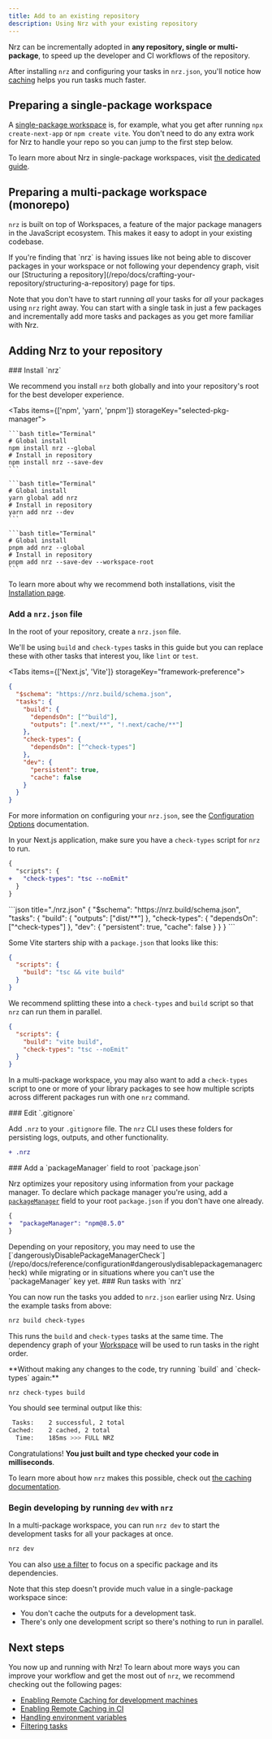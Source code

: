 ```yaml
---
title: Add to an existing repository
description: Using Nrz with your existing repository
---
```



Nrz can be incrementally adopted in **any repository, single or multi-package**, to speed up the developer and CI workflows of the repository.

After installing `nrz` and configuring your tasks in `nrz.json`, you'll notice how [caching](/repo/docs/crafting-your-repository/caching) helps you run tasks much faster.

## Preparing a single-package workspace

A [single-package workspace](https://khulnasoft.com/docs/khulnasoft-platform/glossary#single-package-workspace) is, for example, what you get after running `npx create-next-app` or `npm create vite`. You don't need to do any extra work for Nrz to handle your repo so you can jump to the first step below.

To learn more about Nrz in single-package workspaces, visit [the dedicated guide](/repo/docs/guides/single-package-workspaces).

## Preparing a multi-package workspace (monorepo)

`nrz` is built on top of Workspaces, a feature of the major package managers in the JavaScript ecosystem. This makes it easy to adopt in your existing codebase.

<Callout type="good-to-know">
  If you're finding that `nrz` is having issues like not being able to
  discover packages in your workspace or not following your dependency graph,
  visit our [Structuring a
  repository](/repo/docs/crafting-your-repository/structuring-a-repository) page
  for tips.
</Callout>

Note that you don't have to start running _all_ your tasks for _all_ your
packages using `nrz` right away. You can start with a single task in just a
few packages and incrementally add more tasks and packages as you get more
familiar with Nrz.

## Adding Nrz to your repository

<Steps>
<Step>
### Install `nrz`

We recommend you install `nrz` both globally and into your repository's root for the best developer experience.

<Tabs items={['npm', 'yarn', 'pnpm']} storageKey="selected-pkg-manager">
  <Tab value="npm">

    ```bash title="Terminal"
    # Global install
    npm install nrz --global
    # Install in repository
    npm install nrz --save-dev
    ```

  </Tab>
  <Tab value="yarn">

    ```bash title="Terminal"
    # Global install
    yarn global add nrz
    # Install in repository
    yarn add nrz --dev
    ```

  </Tab>
  <Tab value="pnpm">

    ```bash title="Terminal"
    # Global install
    pnpm add nrz --global
    # Install in repository
    pnpm add nrz --save-dev --workspace-root
    ```

  </Tab>
</Tabs>

To learn more about why we recommend both installations, visit the [Installation page](/repo/docs/getting-started/installation).

</Step>
<Step>

### Add a `nrz.json` file

In the root of your repository, create a `nrz.json` file.

We'll be using `build` and `check-types` tasks in this guide but you can replace these with other tasks that interest you, like `lint` or `test`.

<Tabs items={['Next.js', 'Vite']} storageKey="framework-preference">
  <Tab value="Next.js">
```json title="./nrz.json"
{
  "$schema": "https://nrz.build/schema.json",
  "tasks": {
    "build": {
      "dependsOn": ["^build"],
      "outputs": [".next/**", "!.next/cache/**"]
    },
    "check-types": {
      "dependsOn": ["^check-types"]
    },
    "dev": {
      "persistent": true,
      "cache": false
    }
  }
}
```

For more information on configuring your `nrz.json`, see the [Configuration Options](/repo/docs/reference/configuration) documentation.

In your Next.js application, make sure you have a `check-types` script for `nrz` to run.

```diff title="apps/web/package.json"
{
  "scripts": {
+   "check-types": "tsc --noEmit"
  }
}
```

  </Tab>
  <Tab value="Vite">
```json title="./nrz.json"
{
  "$schema": "https://nrz.build/schema.json",
  "tasks": {
    "build": {
      "outputs": ["dist/**"]
    },
    "check-types": {
      "dependsOn": ["^check-types"]
    },
    "dev": {
      "persistent": true,
      "cache": false
    }
  }
}
```

Some Vite starters ship with a `package.json` that looks like this:

```json title="package.json"
{
  "scripts": {
    "build": "tsc && vite build"
  }
}
```

We recommend splitting these into a `check-types` and `build` script so that `nrz` can run them in parallel.

```json title="apps/web/package.json"
{
  "scripts": {
    "build": "vite build",
    "check-types": "tsc --noEmit"
  }
}
```

  </Tab>
</Tabs>

In a multi-package workspace, you may also want to add a `check-types` script
to one or more of your library packages to see how multiple scripts across
different packages run with one `nrz` command.

</Step>
<Step>
### Edit `.gitignore`

Add `.nrz` to your `.gitignore` file. The `nrz` CLI uses these folders for persisting logs, outputs, and other functionality.

```diff title=".gitignore"
+ .nrz
```

</Step>
<Step>
### Add a `packageManager` field to root `package.json`

Nrz optimizes your repository using information from your package manager. To declare which package manager you're using, add a [`packageManager`](https://nodejs.org/api/packages.html#packagemanager) field to your root `package.json` if you don't have one already.

```diff title="package.json"
{
+  "packageManager": "npm@8.5.0"
}
```

<Callout type="good-to-know">
  Depending on your repository, you may need to use the
  [`dangerouslyDisablePackageManagerCheck`](/repo/docs/reference/configuration#dangerouslydisablepackagemanagercheck)
  while migrating or in situations where you can't use the `packageManager` key
  yet.
</Callout>

</Step>
<Step>
### Run tasks with `nrz`

You can now run the tasks you added to `nrz.json` earlier using Nrz. Using the example tasks from above:

```bash title="Terminal"
nrz build check-types
```

This runs the `build` and `check-types` tasks at the same time. The dependency graph of your [Workspace](/repo/docs/crafting-your-repository/structuring-a-repository#anatomy-of-a-workspace) will be used to run tasks in the right order.

</Step>
<Step>
**Without making any changes to the code, try running `build` and `check-types` again:**

```bash title="Terminal"
nrz check-types build
```

You should see terminal output like this:

```bash title="Terminal"
 Tasks:    2 successful, 2 total
Cached:    2 cached, 2 total
  Time:    185ms >>> FULL NRZ
```

Congratulations! **You just built and type checked your code in milliseconds**.

To learn more about how `nrz` makes this possible, check out [the caching documentation](/repo/docs/crafting-your-repository/caching).

</Step>
<Step>

### Begin developing by running `dev` with `nrz`

In a multi-package workspace, you can run `nrz dev` to start the development tasks for all your packages at once.

```bash title="Terminal"
nrz dev
```

You can also [use a filter](/repo/docs/crafting-your-repository/running-tasks#using-filters) to focus on a specific package and its dependencies.

<Callout type="info">
Note that this step doesn't provide much value in a single-package workspace since:

- You don't cache the outputs for a development task.
- There's only one development script so there's nothing to run in parallel.

</Callout>

</Step>

<Step>

## Next steps

You now up and running with Nrz! To learn about more ways you can improve your workflow and get the most out of `nrz`, we recommend checking out the following pages:

- [Enabling Remote Caching for development machines](/repo/docs/crafting-your-repository/constructing-ci#enabling-remote-caching)
- [Enabling Remote Caching in CI](/repo/docs/crafting-your-repository/constructing-ci)
- [Handling environment variables](/repo/docs/crafting-your-repository/using-environment-variables)
- [Filtering tasks](/repo/docs/reference/run#--filter-string)

</Step>
</Steps>
